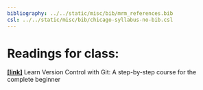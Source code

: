 ```yaml
---
bibliography: ../../static/misc/bib/mrm_references.bib
csl: ../../static/misc/bib/chicago-syllabus-no-bib.csl
---
```


# Readings for class:
[**[link]**](https://www.git-tower.com/learn/git/ebook/en/command-line/basics/basic-workflow#start) Learn Version Control with Git: A step-by-step course for the complete beginner

